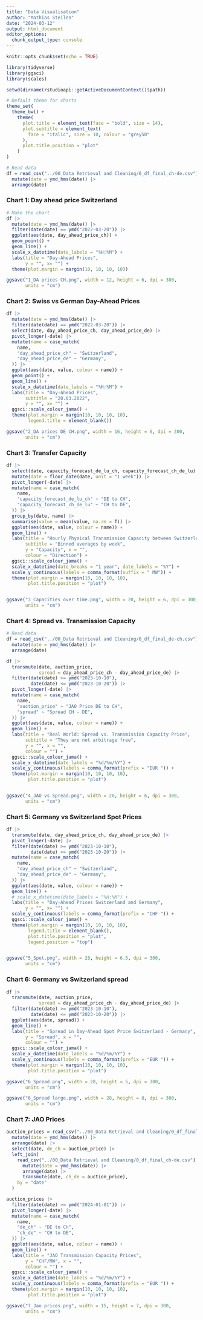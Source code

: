 ---
title: "Data Visualisation"
author: "Mathias Steilen"
date: "2024-03-12"
output: html_document
editor_options: 
  chunk_output_type: console
---

```{r setup, include=FALSE}
knitr::opts_chunk$set(echo = TRUE)

library(tidyverse)
library(ggsci)
library(scales)

setwd(dirname(rstudioapi::getActiveDocumentContext()$path))

# Default theme for charts
theme_set(
  theme_bw() +
    theme(  
      plot.title = element_text(face = "bold", size = 14),
      plot.subtitle = element_text(
        face = "italic", size = 10, colour = "grey50"
      ),
      plot.title.position = "plot"
    )
)

```

```{r}
# Read data
df = read_csv("../00_Data Retrieval and Cleaning/0_df_final_ch-de.csv") |> 
  mutate(date = ymd_hms(date)) |> 
  arrange(date)
```

### Chart 1: Day ahead price Switzerland

```{r}
# Make the chart
df |> 
  mutate(date = ymd_hms(date)) |> 
  filter(date(date) == ymd("2022-03-20")) |> 
  ggplot(aes(date, day_ahead_price_ch)) +
  geom_point() +
  geom_line() +
  scale_x_datetime(date_labels = "%H:%M") +
  labs(title = "Day-Ahead Prices",
       y = "", x= "") +
  theme(plot.margin = margin(10, 10, 10, 10))

ggsave("1_DA prices CH.png", width = 12, height = 6, dpi = 300,
       units = "cm")
```


### Chart 2: Swiss vs German Day-Ahead Prices

```{r}
df |> 
  mutate(date = ymd_hms(date)) |> 
  filter(date(date) == ymd("2022-03-20")) |> 
  select(date, day_ahead_price_ch, day_ahead_price_de) |> 
  pivot_longer(-date) |> 
  mutate(name = case_match(
    name, 
    "day_ahead_price_ch" ~ "Switzerland",
    "day_ahead_price_de" ~ "Germany",
  )) |> 
  ggplot(aes(date, value, colour = name)) +
  geom_point() +
  geom_line() +
  scale_x_datetime(date_labels = "%H:%M") +
  labs(title = "Day-Ahead Prices",
       subtitle = "20.03.2022",
       y = "", x= "") +
  ggsci::scale_colour_jama() +
  theme(plot.margin = margin(10, 10, 10, 10),
        legend.title = element_blank())

ggsave("2_DA prices DE CH.png", width = 16, height = 6, dpi = 300,
       units = "cm")
```

### Chart 3: Transfer Capacity

```{r}
df |>
  select(date, capacity_forecast_de_lu_ch, capacity_forecast_ch_de_lu) |> 
  mutate(date = floor_date(date, unit = "1 week")) |> 
  pivot_longer(-date) |> 
  mutate(name = case_match(
    name, 
    "capacity_forecast_de_lu_ch" ~ "DE to CH",
    "capacity_forecast_ch_de_lu" ~ "CH to DE",
  )) |> 
  group_by(date, name) |> 
  summarise(value = mean(value, na.rm = T)) |> 
  ggplot(aes(date, value, colour = name)) +
  geom_line() +
  labs(title = "Hourly Physical Transmission Capacity between Switzerland and Germany", 
       subtitle = "Binned averages by week",
       y = "Capacity", x = "", 
       colour = "Direction") +
  ggsci::scale_colour_jama() +
  scale_x_datetime(date_breaks = "1 year", date_labels = "%Y") +
  scale_y_continuous(labels = comma_format(suffix = " MW")) +
  theme(plot.margin = margin(10, 10, 10, 10),
        plot.title.position = "plot")


ggsave("3_Capacities over time.png", width = 20, height = 6, dpi = 300,
       units = "cm")
```

### Chart 4: Spread vs. Transmission Capacity

```{r}
# Read data
df = read_csv("../00_Data Retrieval and Cleaning/0_df_final_de-ch.csv") |> 
  mutate(date = ymd_hms(date)) |> 
  arrange(date)
```

```{r}
df |>
  transmute(date, auction_price, 
            spread = day_ahead_price_ch - day_ahead_price_de) |> 
  filter(date(date) >= ymd("2023-10-10"),
         date(date) <= ymd("2023-10-20")) |>
  pivot_longer(-date) |> 
  mutate(name = case_match(
    name, 
    "auction_price" ~ "JAO Price DE to CH",
    "spread" ~ "Spread CH - DE",
  )) |> 
  ggplot(aes(date, value, colour = name)) +
  geom_line() +
  labs(title = "Real World: Spread vs. Transmission Capacity Price", 
       subtitle = "They are not arbitrage free",
       y = "", x = "", 
       colour = "") +
  ggsci::scale_colour_jama() +
  scale_x_datetime(date_labels = "%d/%m/%Y") +
  scale_y_continuous(labels = comma_format(prefix = "EUR ")) +
  theme(plot.margin = margin(10, 10, 10, 10),
        plot.title.position = "plot")


ggsave("4_JAO vs Spread.png", width = 20, height = 6, dpi = 300,
       units = "cm")
```

### Chart 5: Germany vs Switzerland Spot Prices

```{r}
df |>
  transmute(date, day_ahead_price_ch, day_ahead_price_de) |> 
  pivot_longer(-date) |> 
  filter(date(date) >= ymd("2023-10-10"),
         date(date) <= ymd("2023-10-20")) |>
  mutate(name = case_match(
    name, 
    "day_ahead_price_ch" ~ "Switzerland",
    "day_ahead_price_de" ~ "Germany",
  )) |> 
  ggplot(aes(date, value, colour = name)) +
  geom_line() +
  # scale_x_datetime(date_labels = "%H:%M") +
  labs(title = "Day-Ahead Prices Switzerland and Germany",
       y = "", x= "") +
  scale_y_continuous(labels = comma_format(prefix = "CHF ")) +
  ggsci::scale_colour_jama() +
  theme(plot.margin = margin(10, 10, 10, 10),
        legend.title = element_blank(),
        plot.title.position = "plot",
        legend.position = "top")


ggsave("5_Spot.png", width = 28, height = 6.5, dpi = 300,
       units = "cm")
```

### Chart 6: Germany vs Switzerland spread

```{r}
df |>
  transmute(date, auction_price, 
            spread = day_ahead_price_ch - day_ahead_price_de) |> 
  filter(date(date) >= ymd("2023-10-10"),
         date(date) <= ymd("2023-10-20")) |>
  ggplot(aes(date, spread)) +
  geom_line() +
  labs(title = "Spread in Day-Ahead Spot Price Switzerland - Germany", 
       y = "Spread", x = "", 
       colour = "") +
  ggsci::scale_colour_jama() +
  scale_x_datetime(date_labels = "%d/%m/%Y") +
  scale_y_continuous(labels = comma_format(prefix = "EUR ")) +
  theme(plot.margin = margin(10, 10, 10, 10),
        plot.title.position = "plot")

ggsave("6_Spread.png", width = 28, height = 5, dpi = 300,
       units = "cm")
```

```{r}
ggsave("6_Spread large.png", width = 28, height = 8, dpi = 300,
       units = "cm")
```


### Chart 7: JAO Prices

```{r}
auction_prices = read_csv("../00_Data Retrieval and Cleaning/0_df_final_de-ch.csv") |> 
  mutate(date = ymd_hms(date)) |> 
  arrange(date) |> 
  select(date, de_ch = auction_price) |> 
  left_join(
    read_csv("../00_Data Retrieval and Cleaning/0_df_final_ch-de.csv") |> 
      mutate(date = ymd_hms(date)) |> 
      arrange(date) |> 
      transmute(date, ch_de = auction_price),
    by = "date"
  ) 

auction_prices |> 
  filter(date(date) >= ymd("2024-01-01")) |> 
  pivot_longer(-date) |> 
  mutate(name = case_match(
    name, 
    "de_ch" ~ "DE to CH",
    "ch_de" ~ "CH to DE",
  )) |> 
  ggplot(aes(date, value, colour = name)) +
  geom_line() +
  labs(title = "JAO Transmission Capacity Prices", 
       y = "CHF/MW", x = "", 
       colour = "") +
  ggsci::scale_colour_jama() +
  scale_x_datetime(date_labels = "%d/%m/%Y") +
  scale_y_continuous(labels = comma_format(prefix = "EUR ")) +
  theme(plot.margin = margin(10, 10, 10, 10),
        plot.title.position = "plot")

ggsave("7_Jao prices.png", width = 15, height = 7, dpi = 300,
       units = "cm")
```

